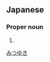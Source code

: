 ==Japanese==
{{ja-kanjitab|充|志}}

===Proper noun===
{{ja-pos|proper|みつゆき}}

# {{given name|male|lang=ja}}

[[Category:Japanese male given names|みつゆき]]